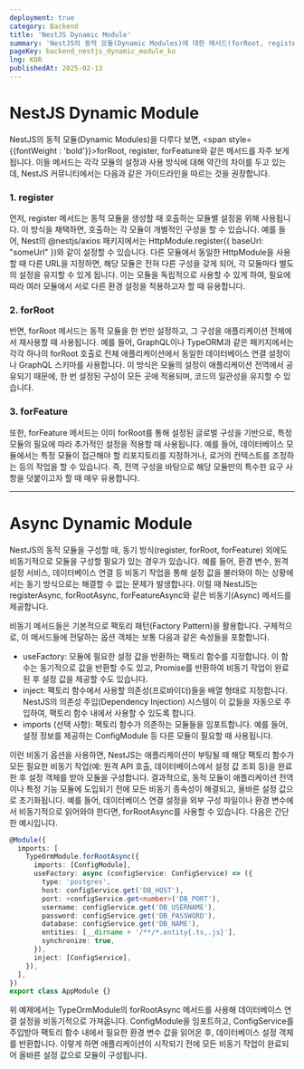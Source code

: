 ```yaml
---
deployment: true
category: Backend
title: 'NestJS Dynamic Module'
summary: 'NestJS의 동적 모듈(Dynamic Modules)에 대한 메서드(forRoot, register, forFeature) 사용방법을 알아봅시다.'
pageKey: backend_nestjs_dynamic_module_ko
lng: KOR
publishedAt: 2025-02-13
---
```


# NestJS Dynamic Module

NestJS의 동적 모듈(Dynamic Modules)을 다루다 보면, <span style={{fontWeight : 'bold'}}>forRoot, register, forFeature</span>와 같은 메서드를 자주 보게 됩니다. 이들 메서드는 각각 모듈의 설정과 사용 방식에 대해 약간의 차이를 두고 있는데, NestJS 커뮤니티에서는 다음과 같은 가이드라인을 따르는 것을 권장합니다.

### 1. register

먼저, register 메서드는 동적 모듈을 생성할 때 호출하는 모듈별 설정을 위해 사용됩니다. 이 방식을 채택하면, 호출하는 각 모듈이 개별적인 구성을 할 수 있습니다. 예를 들어, Nest의 @nestjs/axios 패키지에서는 <codeline>HttpModule.register\(\{ baseUrl: "someUrl" \}\)</codeline>와 같이 설정할 수 있습니다. 다른 모듈에서 동일한 HttpModule을 사용할 때 다른 URL을 지정하면, 해당 모듈은 전혀 다른 구성을 갖게 되어, 각 모듈마다 별도의 설정을 유지할 수 있게 됩니다. 이는 모듈을 독립적으로 사용할 수 있게 하여, 필요에 따라 여러 모듈에서 서로 다른 환경 설정을 적용하고자 할 때 유용합니다.

### 2. forRoot

반면, forRoot 메서드는 동적 모듈을 한 번만 설정하고, 그 구성을 애플리케이션 전체에서 재사용할 때 사용됩니다. 예를 들어, GraphQL이나 TypeORM과 같은 패키지에서는 각각 하나의 forRoot 호출로 전체 애플리케이션에서 동일한 데이터베이스 연결 설정이나 GraphQL 스키마를 사용합니다. 이 방식은 모듈의 설정이 애플리케이션 전역에서 공유되기 때문에, 한 번 설정된 구성이 모든 곳에 적용되며, 코드의 일관성을 유지할 수 있습니다.

### 3. forFeature

또한, forFeature 메서드는 이미 forRoot를 통해 설정된 글로벌 구성을 기반으로, 특정 모듈의 필요에 따라 추가적인 설정을 적용할 때 사용됩니다. 예를 들어, 데이터베이스 모듈에서는 특정 모듈이 접근해야 할 리포지토리를 지정하거나, 로거의 컨텍스트를 조정하는 등의 작업을 할 수 있습니다. 즉, 전역 구성을 바탕으로 해당 모듈만의 특수한 요구 사항을 덧붙이고자 할 때 매우 유용합니다.

---

# Async Dynamic Module

NestJS의 동적 모듈을 구성할 때, 동기 방식(register, forRoot, forFeature) 외에도 비동기적으로 모듈을 구성할 필요가 있는 경우가 있습니다. 예를 들어, 환경 변수, 원격 설정 서비스, 데이터베이스 연결 등 비동기 작업을 통해 설정 값을 불러와야 하는 상황에서는 동기 방식으로는 해결할 수 없는 문제가 발생합니다. 이럴 때 NestJS는 registerAsync, forRootAsync, forFeatureAsync와 같은 비동기(Async) 메서드를 제공합니다.



비동기 메서드들은 기본적으로 팩토리 패턴(Factory Pattern)을 활용합니다. 구체적으로, 이 메서드들에 전달하는 옵션 객체는 보통 다음과 같은 속성들을 포함합니다.



- useFactory: 모듈에 필요한 설정 값을 반환하는 팩토리 함수를 지정합니다. 이 함수는 동기적으로 값을 반환할 수도 있고, Promise를 반환하여 비동기 작업이 완료된 후 설정 값을 제공할 수도 있습니다.
- inject: 팩토리 함수에서 사용할 의존성(프로바이더)들을 배열 형태로 지정합니다. NestJS의 의존성 주입(Dependency Injection) 시스템이 이 값들을 자동으로 주입하여, 팩토리 함수 내에서 사용할 수 있도록 합니다.
- imports (선택 사항): 팩토리 함수가 의존하는 모듈들을 임포트합니다. 예를 들어, 설정 정보를 제공하는 ConfigModule 등 다른 모듈이 필요할 때 사용됩니다.



이런 비동기 옵션을 사용하면, NestJS는 애플리케이션이 부팅될 때 해당 팩토리 함수가 모든 필요한 비동기 작업(예: 원격 API 호출, 데이터베이스에서 설정 값 조회 등)을 완료한 후 설정 객체를 받아 모듈을 구성합니다. 결과적으로, 동적 모듈이 애플리케이션 전역이나 특정 기능 모듈에 도입되기 전에 모든 비동기 종속성이 해결되고, 올바른 설정 값으로 초기화됩니다. 예를 들어, 데이터베이스 연결 설정을 외부 구성 파일이나 환경 변수에서 비동기적으로 읽어와야 한다면, forRootAsync를 사용할 수 있습니다. 다음은 간단한 예시입니다.

```typescript title="Async Dynamic Module" showLineNumbers
@Module({
  imports: [
    TypeOrmModule.forRootAsync({
      imports: [ConfigModule],
      useFactory: async (configService: ConfigService) => ({
        type: 'postgres',
        host: configService.get('DB_HOST'),
        port: +configService.get<number>('DB_PORT'),
        username: configService.get('DB_USERNAME'),
        password: configService.get('DB_PASSWORD'),
        database: configService.get('DB_NAME'),
        entities: [__dirname + '/**/*.entity{.ts,.js}'],
        synchronize: true,
      }),
      inject: [ConfigService],
    }),
  ],
})
export class AppModule {}
```

위 예제에서는 TypeOrmModule의 forRootAsync 메서드를 사용해 데이터베이스 연결 설정을 비동기적으로 가져옵니다. ConfigModule을 임포트하고, ConfigService를 주입받아 팩토리 함수 내에서 필요한 환경 변수 값을 읽어온 후, 데이터베이스 설정 객체를 반환합니다. 이렇게 하면 애플리케이션이 시작되기 전에 모든 비동기 작업이 완료되어 올바른 설정 값으로 모듈이 구성됩니다.
